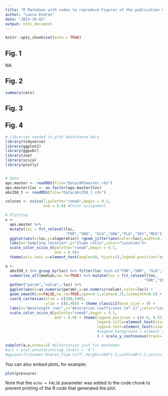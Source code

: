 ```yaml
---
title: "R Markdown with codes to reproduce Figures of the publication Climatic and cave settings influence on drip water fluorescent organic matter with implications for fluorescent lamination in stalagmites"
author: "Laura Endres"
date: "2023-10-02"
output: html_document
---
```


```r
knitr::opts_chunk$set(echo = TRUE)
```
## Fig. 1
NA

## Fig. 2

```r
summary(cars)
```

## Fig. 3

## Fig. 4
```r
# Libraries needed to plot absorbance data 
library(tidyverse)
library(ggplot2)
library(ggpubr)
library(zoo)
library(scico)
library(plotly)


# Data
aps.master <- readRDS(file="Data/APSmaster.rds")
aps.master$loc <- as.factor(aps.master$loc)
abs350_t <- readRDS(file="Data/abs350_t.rds")

colores <- scico(7,palette="romaO",begin = 0.1,
                 end = 0.9) #Color assignment

# Plotting
v <- 
  aps.master %>%
  mutate(loc = fct_relevel(loc, 
                           "FOR","SNO", "GLO","GRA","PLA","SKY","MUS")) %>%
  ggplot(aes(x=loc,y=sloperatio)) +geom_jitter(aes(color=loc),width=0.1,alpha=0.5) + theme_classic2(base_size=9) + stat_boxplot(outlier.shape=NA,fill=NA) +
  labs(x="Sampling location",y="Slope ratio",color="Location")+
  scale_color_scico_d(palette="romaO",begin = 0.1,
                      end = 0.9)+
  theme(axis.text.x=element_text(angle=60, hjust=1),legend.position="none")

a <- 
  abs350_t %>% group_by(loc) %>% filter(loc %in% c("FOR","SNO", "GLO","GRA","PLA","SKY","MUS")) %>%
  summarise_all(median,na.rm=TRUE) %>% mutate(loc = fct_relevel(loc, 
                                                              "FOR","SNO", "GLO","GRA","PLA","SKY","MUS"))  %>% 
  gather("param","value",-loc) %>% 
  ggplot(aes(x=as.numeric(param),y=as.numeric(value),color=loc)) +
  geom_smooth(se=FALSE,na.rm=TRUE,span=0.1,alpha=0.25,linewidth=0.5) + 
  coord_cartesian(xlim = c(200,500),
                  ylim = c(0,40)) + theme_classic2(base_size = 9) +
  labs(x="Wavelength (nm)",y="Absorption coefficient [m^-1]",color="Location")+
  scale_color_scico_d(palette="romaO",begin = 0.1,
                      end = 0.9) + theme(legend.position = c(0.9, 0.55),
                                         legend.title=element_text(size=8), 
                                         legend.text=element_text(size=7),
                                         #legend.background = element_rect(fill = "white", color = "black")
                                         ) + scale_y_continuous(trans='sqrt')

subplot(a,v,nrows=2) #alternative just for markdown
#a/v + plot_annotation(tag_levels = 'A') 
#ggsave(filename="Endres_Fig4.tiff",height=160*1.3,width=80*1.3,units='mm',dpi=600)

```


You can also embed plots, for example:

```r
plot(pressure)
```

Note that the `echo = FALSE` parameter was added to the code chunk to prevent printing of the R code that generated the plot.
